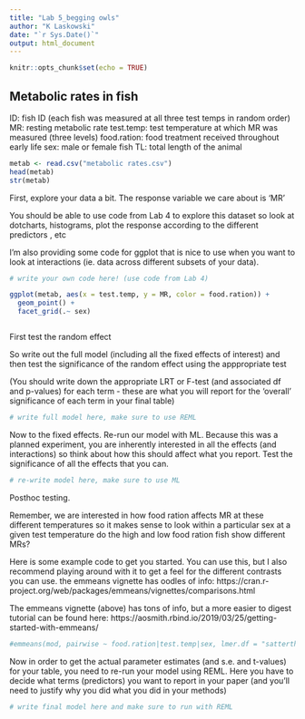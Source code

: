 ```yaml
---
title: "Lab 5_begging owls"
author: "K Laskowski"
date: "`r Sys.Date()`"
output: html_document
---
```


```r
knitr::opts_chunk$set(echo = TRUE)
```

## Metabolic rates in fish

ID: fish ID (each fish was measured at all three test temps in random order)
MR: resting metabolic rate 
test.temp: test temperature at which MR was measured (three levels)
food.ration: food treatment received throughout early life
sex: male or female fish
TL: total length of the animal 


```r
metab <- read.csv("metabolic rates.csv")
head(metab)
str(metab)

```

First, explore your data a bit. The response variable we care about is 'MR'

You should be able to use code from Lab 4 to explore this dataset so look at dotcharts, histograms, plot the response according to the different predictors , etc

I'm also providing some code for ggplot that is nice to use when you want to look at interactions (ie. data across different subsets of your data). 
```r
# write your own code here! (use code from Lab 4)

ggplot(metab, aes(x = test.temp, y = MR, color = food.ration)) +
  geom_point() + 
  facet_grid(.~ sex)



```

First test the random effect 

So write out the full model (including all the fixed effects of interest) and then test the significance of the random effect using the apppropriate test

(You should write down the appropriate LRT or F-test (and associated df and p-values) for each term - these are what you will report for the 'overall' significance of each term in your final table)

```r

# write full model here, make sure to use REML

```


Now to the fixed effects. Re-run our model with ML. Because this was a planned experiment, you are inherently interested in all the effects (and interactions) so think about how this should affect what you report. Test the significance of all the effects that you can. 

```r
# re-write model here, make sure to use ML

```

Posthoc testing. 

Remember, we are interested in how food ration affects MR at these different temperatures so it makes sense to look within a particular sex at a given test temperature do the high and low food ration fish show different MRs? 

Here is some example code to get you started. You can use this, but I also recommend playing around with it to get a feel for the different contrasts you can use. 
the emmeans vignette has oodles of info: https://cran.r-project.org/web/packages/emmeans/vignettes/comparisons.html 

The emmeans vignette (above) has tons of info, but a more easier to digest tutorial can be found here: https://aosmith.rbind.io/2019/03/25/getting-started-with-emmeans/ 

```r

#emmeans(mod, pairwise ~ food.ration|test.temp|sex, lmer.df = "satterthwaite")

```


Now in order to get the actual parameter estimates (and s.e. and t-values) for your table, you need to re-run your model using REML. Here you have to decide what terms (predictors) you want to report in your paper (and you'll need to justify why you did what you did in your methods)

```r
# write final model here and make sure to run with REML
```


